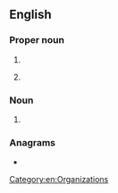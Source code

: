{{also|bda}}
==English==

===Proper noun===
{{en-proper-noun}}

# {{initialism of|en|{{w|lang=en|British Dental Association}}}}
# {{lb|en|sports}} {{abbreviation of|en|Bermuda}}

===Noun===
{{en-noun}}

# {{lb|en|military}} {{initialism of|en|[[bomb]] [[damage]] [[assessment]]}}

===Anagrams===
* {{anagrams|en|a=abd|ABD|ADB|Abd.|D.B.A.|DAB|DBA|abd.|bad|d/b/a|dab|dba}}

[[Category:en:Organizations]]